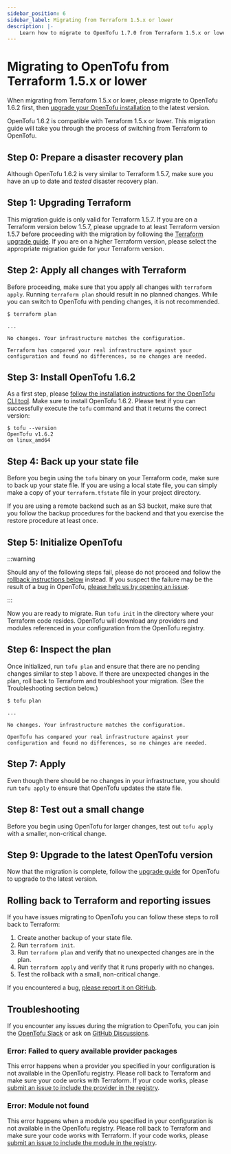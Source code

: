```yaml
---
sidebar_position: 6
sidebar_label: Migrating from Terraform 1.5.x or lower
description: |-
    Learn how to migrate to OpenTofu 1.7.0 from Terraform 1.5.x or lower.
---
```


# Migrating to OpenTofu from Terraform 1.5.x or lower

When migrating from Terraform 1.5.x or lower, please migrate to OpenTofu 1.6.2 first, then
[upgrade your OpenTofu installation](../upgrading.mdx) to the latest version.

OpenTofu 1.6.2 is compatible with Terraform 1.5.x or lower. This migration guide will take you through the process of
switching from Terraform to OpenTofu.

## Step 0: Prepare a disaster recovery plan

Although OpenTofu 1.6.2 is very similar to Terraform 1.5.7, make sure you have an up to date and *tested* disaster
recovery plan.

## Step 1: Upgrading Terraform

This migration guide is only valid for Terraform 1.5.7. If you are on a Terraform version below 1.5.7, please upgrade
to at least Terraform version 1.5.7 before proceeding with the migration by following the
[Terraform upgrade guide](https://developer.hashicorp.com/terraform/language/v1.5.x/upgrade-guides). If you are on a
higher Terraform version, please select the appropriate migration guide for your Terraform version.

## Step 2: Apply all changes with Terraform

Before proceeding, make sure that you apply all changes with `terraform apply`. Running `terraform plan` should result
in no planned changes. While you can switch to OpenTofu with pending changes, it is not recommended.

```
$ terraform plan

...

No changes. Your infrastructure matches the configuration.

Terraform has compared your real infrastructure against your
configuration and found no differences, so no changes are needed.
```

## Step 3: Install OpenTofu 1.6.2

As a first step, please [follow the installation instructions for the OpenTofu CLI tool](install/index.mdx). Make sure
to install OpenTofu 1.6.2. Please test if you can successfully execute the `tofu` command and that it returns the
correct version:

```
$ tofu --version
OpenTofu v1.6.2
on linux_amd64
```

## Step 4: Back up your state file

Before you begin using the `tofu` binary on your Terraform code, make sure to back up your state file. If you are using
a local state file, you can simply make a copy of your `terraform.tfstate` file in your project directory.

If you are using a remote backend such as an S3 bucket, make sure that you follow the backup procedures for the
backend and that you exercise the restore procedure at least once.

## Step 5: Initialize OpenTofu

:::warning

Should any of the following steps fail, please do not proceed and follow the
[rollback instructions below](#rolling-back-to-terraform-and-reporting-issues) instead.
If you suspect the failure may be the result of a bug in OpenTofu,
[please help us by opening an issue](https://github.com/opentofu/opentofu/issues).

:::

Now you are ready to migrate. Run `tofu init` in the directory where your Terraform code resides. OpenTofu will download
any providers and modules referenced in your configuration from the OpenTofu registry.

## Step 6: Inspect the plan

Once initialized, run `tofu plan` and ensure that there are no pending changes similar to step 1 above. If there are
unexpected changes in the plan, roll back to Terraform and troubleshoot your migration. (See the Troubleshooting section
below.)

```
$ tofu plan

...

No changes. Your infrastructure matches the configuration.

OpenTofu has compared your real infrastructure against your
configuration and found no differences, so no changes are needed.
```

## Step 7: Apply

Even though there should be no changes in your infrastructure, you should run `tofu apply` to ensure that OpenTofu
updates the state file.

## Step 8: Test out a small change

Before you begin using OpenTofu for larger changes, test out `tofu apply` with a smaller, non-critical
change.

## Step 9: Upgrade to the latest OpenTofu version

Now that the migration is complete, follow the [upgrade guide](../upgrading.mdx) for OpenTofu to upgrade to the latest
version.

## Rolling back to Terraform and reporting issues

If you have issues migrating to OpenTofu you can follow these steps to roll back to Terraform:

1. Create another backup of your state file.
2. Run `terraform init`.
3. Run `terraform plan` and verify that no unexpected changes are in the plan.
4. Run `terraform apply` and verify that it runs properly with no changes.
5. Test the rollback with a small, non-critical change.

If you encountered a bug, [please report it on GitHub](https://github.com/opentofu/opentofu/issues).

## Troubleshooting

If you encounter any issues during the migration to OpenTofu, you can join the [OpenTofu Slack](/slack) or ask on
[GitHub Discussions](https://github.com/orgs/opentofu/discussions).

### Error: Failed to query available provider packages

This error happens when a provider you specified in your configuration is not available in the OpenTofu registry.
Please roll back to Terraform and make sure your code works with Terraform. If your code works, please
[submit an issue to include the provider in the registry](https://github.com/opentofu/registry/issues/).

### Error: Module not found

This error happens when a module you specified in your configuration is not available in the OpenTofu registry.
Please roll back to Terraform and make sure your code works with Terraform. If your code works, please
[submit an issue to include the module in the registry](https://github.com/opentofu/registry/issues/).
